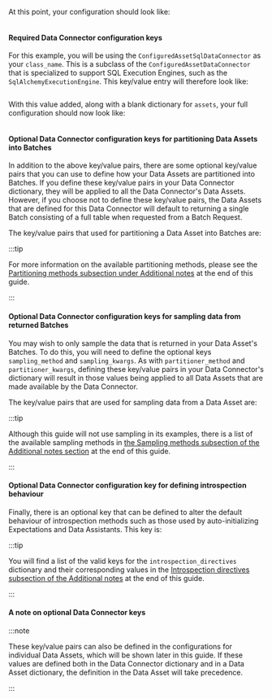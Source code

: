 
<TipConfiguredDataConnectorOverview />

<PartNameTheDataConnector data_connector_name="name_of_my_configured_data_connector" />

At this point, your configuration should look like:

```python title="Python" name="sql datasource configuration with empty configured sql data_connector"
```

#### Required Data Connector configuration keys

<PartDataConnectorRequiredKeysOverview data_connector_type="ConfiguredAssetSqlDataConnector" data_connector_name="name_of_my_configured_data_connector" inferred={false} configured={true} runtime={false} />

For this example, you will be using the `ConfiguredAssetSqlDataConnector` as your `class_name`.  This is a subclass of the `ConfiguredAssetDataConnector` that is specialized to support SQL Execution Engines, such as the `SqlAlchemyExecutionEngine`.  This key/value entry will therefore look like:

```python title="Python" name="define data_connector class_name for configured sql datasource"
```

<TipCustomDataConnectorModuleName />

With this value added, along with a blank dictionary for `assets`, your full configuration should now look like:

```python title="Python" name="configured sql datasource configuration with data_connector class_name defined"
```

#### Optional Data Connector configuration keys for partitioning Data Assets into Batches

In addition to the above key/value pairs, there are some optional key/value pairs that you can use to define how your Data Assets are partitioned into Batches.  If you define these key/value pairs in your Data Connector dictionary, they will be applied to all the Data Connector's Data Assets.  However, if you choose not to define these key/value pairs, the Data Assets that are defined for this Data Connector will default to returning a single Batch consisting of a full table when requested from a Batch Request.

The key/value pairs that used for partitioning a Data Asset into Batches are:

<NoteOptionalDataConnectorKeys splitting={true} />

:::tip

For more information on the available partitioning methods, please see the [Partitioning methods subsection under Additional notes](#partitioning-methods) at the end of this guide.

:::

#### Optional Data Connector configuration keys for sampling data from returned Batches

You may wish to only sample the data that is returned in your Data Asset's Batches.  To do this, you will need to define the optional keys `sampling_method` and `sampling_kwargs`.  As with `partitioner_method` and `partitioner_kwargs`, defining these key/value pairs in your Data Connector's dictionary will result in those values being applied to all Data Assets that are made available by the Data Connector.

The key/value pairs that are used for sampling data from a Data Asset are:

<NoteOptionalDataConnectorKeys sampling={true} />

:::tip

Although this guide will not use sampling in its examples, there is a list of the available sampling methods in [the Sampling methods subsection of the Additional notes section](#sampling-methods) at the end of this guide.

:::

#### Optional Data Connector configuration key for defining introspection behaviour

Finally, there is an optional key that can be defined to alter the default behaviour of introspection methods such as those used by auto-initializing Expectations and Data Assistants.  This key is:

<NoteOptionalDataConnectorKeys introspection={true} />

:::tip

You will find a list of the valid keys for the `introspection_directives` dictionary and their corresponding values in the [Introspection directives subsection of the Additional notes](#introspection-directives) at the end of this guide.

:::

#### A note on optional Data Connector keys

:::note

These key/value pairs can also be defined in the configurations for individual Data Assets, which will be shown later in this guide.  If these values are defined both in the Data Connector dictionary and in a Data Asset dictionary, the definition in the Data Asset will take precedence.

:::